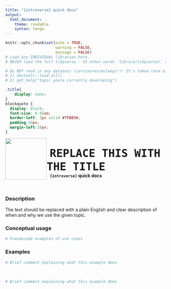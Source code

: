 ```yaml
---
title: "{introverse} quick docs"
output: 
  html_document:
    theme: readable
    syntax: tango
---
```


<!-- Welcome to the template! This comment is here to help you get started. The HTML comments will help you fill it out. Please make sure to do the following:

- Leave the YAML title alone!!!! It's supposed to say that!! Instead, add your title into large HTML code below, as shown. This allows the title to be integrated with the logo
- Make the title the topic name. For example, the filter docs are titled dplyr::filter()
- name the final Rmd file "category_topic.Rmd". For example, the `filter()` file is named `dplyr_filter.Rmd`
-->

```r
knitr::opts_chunk$set(echo = TRUE, 
                      warning = FALSE, 
                      message = FALSE)
# Load any INDIVIDUAL libraries here.
# NEVER load the full tidyverse - In other words `library(tidyverse)` => ABSOLUTELY NOT!!!! Load only what you need, _one at a time_.

# Do NOT read in any datasets (carnivores/msleep)!!! It's taken care of, as long as you develop as follows instead of knitting (really, no knitting!) - 
# 1) devtools::load_all()
# 2) get_help("topic youre currently developing")
```

<!-- LEAVE THIS CSS CHUNK ALONE!!! --> 
```css
.title{
    display: none;
}
blockquote {
  display: block;
  font-size: 0.95em;
  border-left: 3px solid #7FB036;
  padding:10px;
  margin-left:10px;
}
```
<!-- LEAVE THIS CSS CHUNK ^^ ALONE!!! -->




<!-- !!!!!!!!!!!ALERT!!!!!! YOU NEED TO ADD YOUR TITLE HERE!!

This is the HTML code that integrates the logo with the title. 

Add your title where it says REPLACE THIS WITH THE TITLE (6th line from the top). Do not change anything else, and do not use any backticks or add any spaces. -->
<div>
<br>
 <img src = "logo.png" style = "float:left;height:130px;margin-top:-20px;">
 <span style = "font-weight:bold;font-size:40px;"> 
  &nbsp;<code>REPLACE THIS WITH THE TITLE</code>
 </span>
 <br>
 <b>&nbsp;&nbsp;&nbsp;<code>{introverse}</code> quick docs</b>
</div>
<br>
<!-- DO NOT DELETE THAT ^^ !!! -->

### Description

The text should be replaced with a plain English and clear description of when and why we use the given topic.

<!-- Add the following if the topic is a function that does NOT come with base R, and uncomment/fill in the subsequent multiline HTML comment: -->
<!--To use this function, you need to either first load the `{NAMEOFPACKAGE}` library, or always use the function with `library::function()` notation.

```r
# Load the library
library(REPLACE THIS WITH NAME OF LIBRARY!)

# Or, use :: notation
PUT THE LIBRARY NAME HERE::PUT FUNCTION NAME HERE WITH PARENTHESES AT THE END()
```
-->


### Conceptual usage 

```r
# Pseudocode examples of use cases
```


### Examples

<!-- Add this section if your examples use carnivores (but delete this instruction!):
The examples below use the `carnivores` dataset. Learn more about this dataset with `get_help("carnivores")`.

```r
# Show the carnivores dataset
carnivores
```
<br>

-->

<!-- Add this section if your examples use msleep (but delete this instruction!):

The examples below use the `msleep` dataset. Learn more about this dataset with `get_help("msleep")`.

```r
# Show the msleep dataset with head()
head(msleep)
```
<br>

-->

<!-- Add a <br> if there is NO DATASET REFRESHER!! Otherwise the refresher takes up enough space. -->

```r
# Brief comment explaining what this example does


```

<br>  <!-- Do not delete the <br>, and make sure to keep the previous and following lines blank. There should be a <br> tab between each example -->


```r
# Brief comment explaining what this example does

```

<br> <!-- Do not delete the <br>, and make sure to keep the previous and following lines blank. -->

<!-- If needed, add more example chunks below WITH NAMES (example3, example4, etc.), making sure to have a <br> tag in between each example for nicer spacing. If you don't need more examples, don't add any! -->

